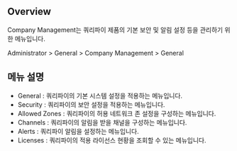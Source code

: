 ## Overview
Company Management는 쿼리파이 제품의 기본 보안 및 알림 설정 등을 관리하기 위한 메뉴입니다. 

Administrator > General > Company Management > General

## 메뉴 설명
* General : 쿼리파이의 기본 시스템 설정을 적용하는 메뉴입니다. 
* Security : 쿼리파이의 보안 설정을 적용하는 메뉴입니다. 
* Allowed Zones : 쿼리파이의 허용 네트워크 존 설정을 구성하는 메뉴입니다. 
* Channels : 쿼리파이의 알림을 받을 채널을 구성하는 메뉴입니다.
* Alerts : 쿼리파이 알림을 설정하는 메뉴입니다. 
* Licenses : 쿼리파이의 적용 라이선스 현황을 조회할 수 있는 메뉴입니다. 
